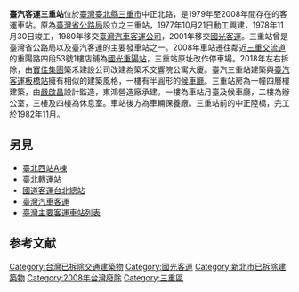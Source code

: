 {{Infobox 轉運站
|name=臺汽三重站<br>國光客運三重站
|image=
|location=[[臺北縣|臺北縣]][[三重市|三重市]][[中正北路|中正北路]]27號
|road=
|opendate=1979年
|closedate=2008年
}}
'''臺汽客運三重站'''位於[[臺灣|臺灣]][[臺北縣|臺北縣]][[三重市|三重市]]中正北路，是1979年至2008年間存在的客運車站。原為[[臺灣省公路局|臺灣省公路局]]設立之三重站，1977年10月21日動工興建，1978年11月30日竣工{{R|:1|p=1}}，1980年移交[[臺灣汽車客運公司|臺灣汽車客運公司]]，2001年移交[[國光客運|國光客運]]。三重站曾是臺灣省公路局以及臺汽客運的主要發車站之一。2008年車站遷往鄰近[[三重交流道_(國道1號)|三重交流道]]的重陽路四段53號1樓店鋪為[[國光重陽站|國光重陽站]]，三重站原址改作停車場。2018年左右拆除，由[[寶佳機構|寶佳集團]]築禾建設公司改建為築禾交響院公寓大廈。{{R|:2|:3}}臺汽三重站建築與[[臺汽客運板橋站|臺汽客運板橋站]]擁有相似的建築風格，一樓有半圓形的[[等候室|候車廳]]。{{R|:0|p=35-37}}三重站房為一幢四層樓建築，由[[嚴啟昌|嚴啟昌]]設計監造，東鴻營造廠承建。{{R|:1|p=1}}一樓為車站月臺及候車廳，二樓為辦公室，三樓及四樓為休息室。{{R|:1|p=1}}車站後方為車輛保養廠。{{R|:1|p=1}}三重站前的中正陸橋，完工於1982年11月。{{R|:4}}

==另見==
* [[臺北西站A棟|臺北西站A棟]]
* [[臺北轉運站|臺北轉運站]]
* [[國道客運台北總站|國道客運台北總站]]
* [[臺灣汽車客運|臺灣汽車客運]]
* [[中華民國汽車客運車站列表|臺灣主要客運車站列表]]

==参考文献==
{{Reflist|refs

<ref name=":0">{{cite book|author=楊浩民|title=《時光客運: 一趟懷舊與知性的公車之旅》|publisher=釀出版|date=2015|isbn=9789865716684|url=https://books.google.com.tw/books?id=pLAQCwAAQBAJ}}</ref>
<ref name=":1">{{cite book|author=|title=《67重使字第01216號》|publisher=臺北縣政府建設局|date=1979-02-09}}</ref>
<ref name=":2">{{cite web|author=築禾交響院|title=築禾交響院|date=2019-09-20|publisher=|url=https://www.facebook.com/694156361100384/photos/%E9%82%A3%E4%BA%9B%E5%B9%B4%E6%88%91%E6%90%AD%E4%B9%98%E5%9C%8B%E5%85%89%E5%AE%A2%E9%81%8B%E5%8D%97%E5%BE%81%E5%8C%97%E8%A8%8E-%E9%80%99%E5%B9%BE%E5%B9%B4%E6%88%91%E8%B2%B7%E4%B8%8B%E7%B8%BD%E7%AB%99%E8%88%8A%E5%9D%80%E5%BB%BA%E7%AF%89%E5%9F%8E%E5%A0%A1-%E4%B8%89%E9%87%8D%E4%BA%BA%E7%9A%84%E5%85%B1%E5%90%8C%E8%A8%98%E6%86%B6%E5%89%8D%E5%9C%8B%E5%85%89%E5%AE%A2%E9%81%8B%E4%B8%89%E9%87%8D%E7%AB%99%E8%88%8A%E5%9D%803361%E5%9D%AA%E5%A3%AF%E9%97%8A%E5%9F%BA%E5%9C%B0%E5%AE%8C%E7%BE%8E%E8%AE%8A%E8%BA%AB%E4%B8%96%E7%B4%80%E5%BB%BA%E7%AF%89%E5%9C%B0%E6%A8%99%E7%AF%89%E7%A6%BE%E4%BA%A4%E9%9F%BF%E9%99%A2%E7%9B%9B%E9%82%80%E5%B0%8A%E7%88%B5%E8%A6%AA%E8%87%A8%E9%91%91%E8%B3%9E/764492307400122/|archive-url=https://archive.is/3oSwA|archive-date=2021-01-24}}</ref>
<ref name=":3">{{cite web|author=新誠家廣告|title=築禾交響院|date=2019-09-20|publisher=|url=https://jh.h35.tw/|archive-url=https://archive.is/IvSPC|archive-date=2021-01-24}}</ref>

<ref name=":4">{{cite book|author=陳俊|title=《臺灣道路發展史》|publisher=交通部運輸硏究所|date=1987|oclc=813704306|url=https://books.google.com.tw/books?id=TsI5AAAAMAAJ&q=%E4%B8%89%E9%87%8D+%E4%B8%AD%E6%AD%A3%E9%99%B8%E6%A9%8B+%E6%B0%91%E5%9C%8B&dq=%E4%B8%89%E9%87%8D+%E4%B8%AD%E6%AD%A3%E9%99%B8%E6%A9%8B+%E6%B0%91%E5%9C%8B&hl=zh-TW&sa=X&ved=2ahUKEwiyzPeqjenvAhViKaYKHVhOB0wQ6AEwAHoECAUQAg}}</ref>

}}

{{臺北縣市客運站}}
[[Category:台灣已拆除交通建築物|Category:台灣已拆除交通建築物]]
[[Category:國光客運|Category:國光客運]]
[[Category:新北市已拆除建築物|Category:新北市已拆除建築物]]
[[Category:2008年台灣廢除|Category:2008年台灣廢除]]
[[Category:三重區|Category:三重區]]